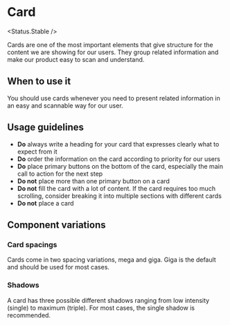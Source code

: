 
# Card

<Status.Stable />

Cards are one of the most important elements that give structure for the content we are showing for our
users. They group related information and make our product easy to scan and understand.

<Story id="components-card--base" />

<Props of={Card} />

## When to use it

You should use cards whenever you need to present related information in an easy and scannable way for our user.

## Usage guidelines

- **Do** always write a heading for your card that expresses clearly what to expect from it
- **Do** order the information on the card according to priority for our users
- **Do** place primary buttons on the bottom of the card, especially the main call to action for the next step
- **Do not** place more than one primary button on a card
- **Do not** fill the card with a lot of content. If the card requires too much scrolling, consider breaking it into multiple sections with different cards
- **Do not** place a card

## Component variations

### Card spacings

Cards come in two spacing variations, mega and giga. Giga
is the default and should be used for most cases.

<Story id="components-card--spacings" />

### Shadows

A card has three possible different shadows ranging from low intensity (single) to maximum (triple). For most cases,
the single shadow is recommended.

<Story id="components-card--shadows" />

<Story id="components-card--with-header" />

<Story id="components-card--with-footer" />
